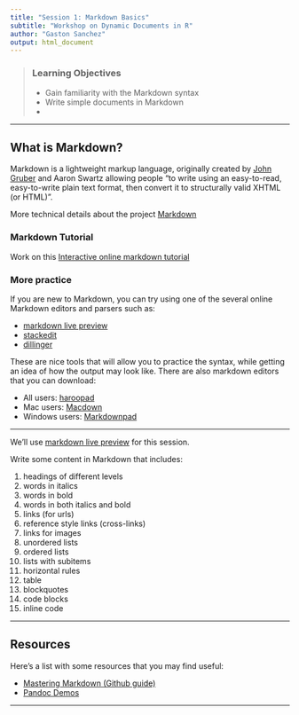 ```yaml
---
title: "Session 1: Markdown Basics"
subtitle: "Workshop on Dynamic Documents in R"
author: "Gaston Sanchez"
output: html_document
---
```


> ### Learning Objectives
>
> * Gain familiarity with the Markdown syntax
> * Write simple documents in Markdown
> * 

-----

## What is Markdown?

Markdown is a lightweight markup language, originally created by 
[John Gruber](http://daringfireball.net/) and Aaron Swartz allowing people 
"to write using an easy-to-read, easy-to-write plain text format, then convert 
it to structurally valid XHTML (or HTML)". 

More technical details about the project [Markdown](http://daringfireball.net/projects/markdown/)



### Markdown Tutorial

Work on this [Interactive online markdown tutorial](http://www.markdowntutorial.com/)


### More practice

If you are new to Markdown, you can try using one of the several 
online Markdown editors and parsers such as:

- [markdown live preview](http://markdownlivepreview.com/)
- [stackedit](https://stackedit.io/editor)
- [dillinger](http://dillinger.io/)

These are nice tools that will allow you to practice the syntax, while 
getting an idea of how the output may look like. 
There are also markdown editors that you can download:

- All users: [haroopad](http://pad.haroopress.com/user.html#download)
- Mac users: [Macdown](http://macdown.uranusjr.com/)
- Windows users: [Markdownpad](http://markdownpad.com/) 

-----

We'll use [markdown live preview](http://markdownlivepreview.com/) for
this session.


Write some content in Markdown that includes:

1. headings of different levels
2. words in italics
3. words in bold
4. words in both italics and bold
5. links (for urls)
6. reference style links (cross-links)
7. links for images
8. unordered lists
9. ordered lists
10. lists with subitems
11. horizontal rules 
12. table
13. blockquotes
14. code blocks
15. inline code


-----

## Resources

Here's a list with some resources that you may find useful:

- [Mastering Markdown (Github guide)](https://guides.github.com/features/mastering-markdown/)
- [Pandoc Demos](http://pandoc.org/demos.html)

-----
